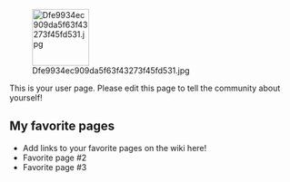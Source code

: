 [[File:Dfe9934ec909da5f63f43273f45fd531.jpg|thumb|100px|right]]

This is your user page. Please edit this page to tell the community about yourself!

==My favorite pages==

* Add links to your favorite pages on the wiki here!
* Favorite page #2
* Favorite page #3